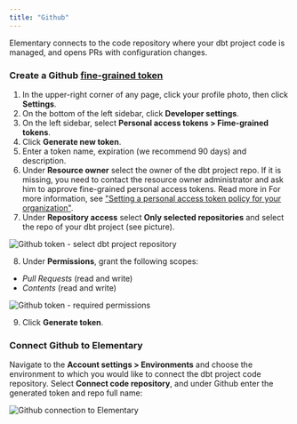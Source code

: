 ```yaml
---
title: "Github"
---
```


Elementary connects to the code repository where your dbt project code is managed, and opens PRs with configuration changes.

### Create a Github [fine-grained token](https://docs.github.com/en/authentication/keeping-your-account-and-data-secure/managing-your-personal-access-tokens#creating-a-fine-grained-personal-access-token)

1. In the upper-right corner of any page, click your profile photo, then click **Settings**.
2. On the bottom of the left sidebar, click **Developer settings**.
3. On the left sidebar, select **Personal access tokens > Fime-grained tokens**.
4. Click **Generate new token**.
5. Enter a token name, expiration (we recommend 90 days) and description.
6. Under **Resource owner** select the owner of the dbt project repo. If it is missing, you need to contact the resource owner administrator and ask him to approve fine-grained personal access tokens. Read more in For more information, see ["Setting a personal access token policy for your organization"](https://docs.github.com/en/organizations/managing-programmatic-access-to-your-organization/setting-a-personal-access-token-policy-for-your-organization).
7. Under **Repository access** select **Only selected repositories** and select the repo of your dbt project (see picture).

<Frame caption="Github token - select dbt project repository">
  <img
    src="https://res.cloudinary.com/diuctyblm/image/upload/v1690198891/select_repo_github_vhblxs.png"
    alt="Github token - select dbt project repository"
  />
</Frame>

8. Under **Permissions**, grant the following scopes:

- _Pull Requests_ (read and write)
- _Contents_ (read and write)

<Frame caption="Github token - required permissions">
  <img
    src="https://res.cloudinary.com/diuctyblm/image/upload/v1690198890/permissions_github_token_zup3zr.png"
    alt="Github token - required permissions"
  />
</Frame>

9. Click **Generate token**.

### Connect Github to Elementary

Navigate to the **Account settings > Environments** and choose the environment to which you would like to connect the dbt project code repository.
Select **Connect code repository**, and under Github enter the generated token and repo full name:

<Frame caption="Github connection to Elementary">
  <img
    src="https://res.cloudinary.com/diuctyblm/image/upload/v1690199481/github_foem_psuozi.png"
    alt="Github connection to Elementary"
  />
</Frame>

